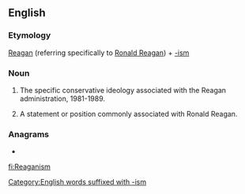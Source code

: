 ==English==

===Etymology===
[[Reagan]] (referring specifically to [[w:Ronald Reagan|Ronald Reagan]]) + [[-ism]]

===Noun===
{{en-noun|~}}

# {{label|en|uncountable}} The specific conservative ideology associated with the Reagan administration, 1981-1989.
# {{label|en|countable}} A statement or position commonly associated with Ronald Reagan.

===Anagrams===
* {{l|en|Megarians}}

[[Category:English words suffixed with -ism]]

[[fi:Reaganism]]